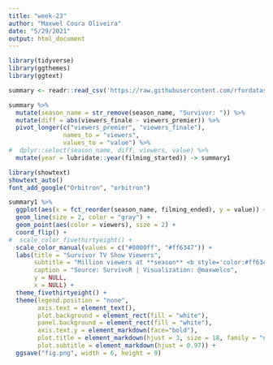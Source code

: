 ```yaml
---
title: "week-23"
author: "Maxwel Coura Oliveira"
date: "5/29/2021"
output: html_document
---
```


```r
library(tidyverse)
library(ggthemes)
library(ggtext)
```


```r
summary <- readr::read_csv('https://raw.githubusercontent.com/rfordatascience/tidytuesday/master/data/2021/2021-06-01/summary.csv')
```


```r
summary %>% 
  mutate(season_name = str_remove(season_name, "Survivor: ")) %>% 
  mutate(diff = abs(viewers_finale - viewers_premier)) %>% 
  pivot_longer(c("viewers_premier", "viewers_finale"), 
               names_to = "viewers", 
               values_to = "value") %>%
#  dplyr::select(season_name, diff, viewers, value) %>% 
  mutate(year = lubridate::year(filming_started)) -> summary1
```
```r
library(showtext)
showtext_auto()
font_add_google("Orbitron", "orbitron")
```


```r
summary1 %>% 
  ggplot(aes(x = fct_reorder(season_name, filming_ended), y = value)) +
  geom_line(size = 2, color = "gray") + 
  geom_point(aes(color = viewers), size = 2) +
  coord_flip() +
#  scale_color_fivethirtyeight() +
  scale_color_manual(values = c("#0000ff", "#ff6347")) +
  labs(title = "Survivor TV Show Viewers",
       subtitle = "Million viewers at **season** <b style='color:#ff6347;'>premier</b> vs <b style='color:#0000ff;'>finale</b> from 2000 (bottom) to 2019 (top)",
       caption = "Source: SurvivoR | Visualization: @maxwelco",
       y = NULL,
       x = NULL) +
  theme_fivethirtyeight() +
  theme(legend.position = "none",
        axis.text = element_text(),
        plot.background = element_rect(fill = "white"),
        panel.background = element_rect(fill = "white"),
        axis.text.y = element_markdown(face="bold"),
        plot.title = element_markdown(hjust = 3, size = 18, family = "orbitron"),
        plot.subtitle = element_markdown(hjust = 0.97)) +
  ggsave("fig.png", width = 6, height = 9)
```







